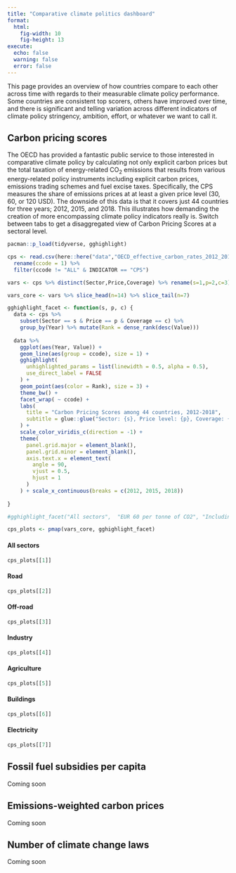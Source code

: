 ```yaml
---
title: "Comparative climate politics dashboard"
format: 
  html:
    fig-width: 10
    fig-height: 13
execute:
  echo: false
  warning: false
  error: false
---
```


This page provides an overview of how countries compare to each other across time with regards to their measurable climate policy performance. Some countries are consistent top scorers, others have improved over time, and there is significant and telling variation across different indicators of climate policy stringency, ambition, effort, or whatever we want to call it.

## Carbon pricing scores

The OECD has provided a fantastic public service to those interested in comparative climate policy by calculating not only explicit carbon prices but the total taxation of energy-related CO~2~ emissions that results from various energy-related policy instruments including explicit carbon prices, emissions trading schemes and fuel excise taxes. Specifically, the CPS measures the share of emissions prices at at least a given price level (30, 60, or 120 USD). The downside of this data is that it covers just 44 countries for three years; 2012, 2015, and 2018. This illustrates how demanding the creation of more encompassing climate policy indicators really is. Switch between tabs to get a disaggregated view of Carbon Pricing Scores at a sectoral level. 

::: panel-tabset

```r

pacman::p_load(tidyverse, gghighlight)

cps <- read.csv(here::here("data","OECD_effective_carbon_rates_2012_2018.csv")) %>% 
  rename(ccode = 1) %>% 
  filter(ccode != "ALL" & INDICATOR == "CPS")

vars <- cps %>% distinct(Sector,Price,Coverage) %>% rename(s=1,p=2,c=3)

vars_core <- vars %>% slice_head(n=14) %>% slice_tail(n=7)

gghighlight_facet <- function(s, p, c) {
  data <- cps %>%
    subset(Sector == s & Price == p & Coverage == c) %>%
    group_by(Year) %>% mutate(Rank = dense_rank(desc(Value)))
  
  data %>%
    ggplot(aes(Year, Value)) +
    geom_line(aes(group = ccode), size = 1) +
    gghighlight(
      unhighlighted_params = list(linewidth = 0.5, alpha = 0.5),
      use_direct_label = FALSE
    ) +
    geom_point(aes(color = Rank), size = 3) +
    theme_bw() +
    facet_wrap( ~ ccode) +
    labs(
      title = "Carbon Pricing Scores among 44 countries, 2012-2018",
      subtitle = glue::glue("Sector: {s}, Price level: {p}, Coverage: {c}")
    ) +
    scale_color_viridis_c(direction = -1) +
    theme(
      panel.grid.major = element_blank(),
      panel.grid.minor = element_blank(),
      axis.text.x = element_text(
        angle = 90,
        vjust = 0.5,
        hjust = 1
      )
    ) + scale_x_continuous(breaks = c(2012, 2015, 2018))
  
}

#gghighlight_facet("All sectors",  "EUR 60 per tonne of CO2", "Including emissions from the combustion of biomass")

cps_plots <- pmap(vars_core, gghighlight_facet)


```

#### All sectors

```r

cps_plots[[1]]

```


#### Road
```r

cps_plots[[2]]

```


#### Off-road
```r

cps_plots[[3]]

```


#### Industry
```r

cps_plots[[4]]

```

#### Agriculture
```r

cps_plots[[5]]

```

#### Buildings
```r

cps_plots[[6]]

```

#### Electricity
```r

cps_plots[[7]]

```

:::

## Fossil fuel subsidies per capita

Coming soon

## Emissions-weighted carbon prices

Coming soon

## Number of climate change laws

Coming soon
